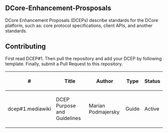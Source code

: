 ==DCore-Enhancement-Prosposals==

DCore Enhancement Proposals (DCEPs) describe standards for the DCore platform, such as: core protocol specifications, client APIs, and another standards. 

==Contributing==

First read DCEP#1. Then pull the repository and add your DCEP by following template. Finally, submit a Pull Request to this repository.

{| class="wikitable sortable" style="width: auto; text-align: center; font-size: smaller; table-layout: fixed;"
!<nowiki>#</nowiki>
!Title
!Author
!Type
!Status
|-
| dcep#1.mediawiki
| DCEP Purpose and Guidelines
| Marian Podmajersky
| Guide
| Active
|}
